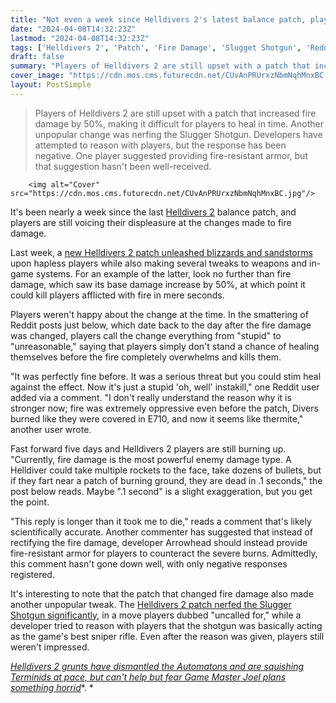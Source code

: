 ```yaml
---
title: "Not even a week since Helldivers 2's latest balance patch, players are already sick of burn damage being an 'instakill' death sentence"
date: "2024-04-08T14:32:23Z"
lastmod: "2024-04-08T14:32:23Z"
tags: ['Helldivers 2', 'Patch', 'Fire Damage', 'Slugget Shotgun', 'Reddit', 'Arrowhead']
draft: false
summary: "Players of Helldivers 2 are still upset with a patch that increased fire damage by 50%, making it difficult for players to heal in time. Another unpopular change was nerfing the Slugger Shotgun. Developers have attempted to reason with players, but the response has been negative. One player suggested providing fire-resistant armor, but that suggestion hasn't been well-received."
cover_image: "https://cdn.mos.cms.futurecdn.net/CUvAnPRUrxzNbmNqhMnxBC.jpg" 
layout: PostSimple
---
```

> Players of Helldivers 2 are still upset with a patch that increased fire damage by 50%, making it difficult for players to heal in time. Another unpopular change was nerfing the Slugger Shotgun. Developers have attempted to reason with players, but the response has been negative. One player suggested providing fire-resistant armor, but that suggestion hasn't been well-received.


        <img alt="Cover" src="https://cdn.mos.cms.futurecdn.net/CUvAnPRUrxzNbmNqhMnxBC.jpg"/>
        
It's been nearly a week since the last [Helldivers 2](https://www.gamesradar.com/helldivers-2-guide/) balance patch, and players are still voicing their displeasure at the changes made to fire damage.

Last week, a [new Helldivers 2 patch unleashed blizzards and sandstorms](https://www.gamesradar.com/helldivers-2-patch-april-2/) upon hapless players while also making several tweaks to weapons and in-game systems. For an example of the latter, look no further than fire damage, which saw its base damage increase by 50%, at which point it could kill players afflicted with fire in mere seconds.

Players weren't happy about the change at the time. In the smattering of Reddit posts just below, which date back to the day after the fire damage was changed, players call the change everything from "stupid" to "unreasonable," saying that players simply don't stand a chance of healing themselves before the fire completely overwhelms and kills them.

"It was perfectly fine before. It was a serious threat but you could stim heal against the effect. Now it's just a stupid 'oh, well' instakill," one Reddit user added via a comment. "I don't really understand the reason why it is stronger now; fire was extremely oppressive even before the patch, Divers burned like they were covered in E710, and now it seems like thermite," another user wrote.

Fast forward five days and Helldivers 2 players are still burning up. "Currently, fire damage is the most powerful enemy damage type. A Helldiver could take multiple rockets to the face, take dozens of bullets, but if they fart near a patch of burning ground, they are dead in .1 seconds," the post below reads. Maybe ".1 second" is a slight exaggeration, but you get the point.

"This reply is longer than it took me to die," reads a comment that's likely scientifically accurate. Another commenter has suggested that instead of rectifying the fire damage, developer Arrowhead should instead provide fire-resistant armor for players to counteract the severe burns. Admittedly, this comment hasn't gone down well, with only negative responses registered. 

It's interesting to note that the patch that changed fire damage also made another unpopular tweak. The [Helldivers 2 patch nerfed the Slugger Shotgun significantly](https://www.gamesradar.com/in-a-move-helldivers-2-soldiers-call-uncalled-for-devs-nerf-shotgun-key-to-the-war-effort-as-it-was-hands-down-the-best-sniper-rifle-in-the-game/), in a move players dubbed "uncalled for," while a developer tried to reason with players that the shotgun was basically acting as the game's best sniper rifle. Even after the reason was given, players still weren't impressed.

[<em>Helldivers 2 grunts have dismantled the Automatons and are squishing Terminids at pace, but can't help but fear Game Master Joel plans something horrid</em>](https://www.gamesradar.com/helldivers-2-grunts-have-dismantled-the-automatons-and-are-squishing-terminids-at-pace-but-cant-help-but-fear-game-master-joel-plans-something-horrid/)*. *
        